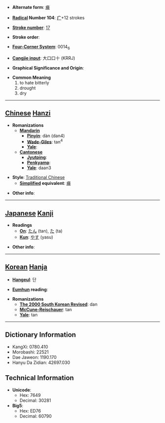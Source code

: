 * '''Alternate form''': [[瘅]]

* '''[[Wiktionary:Chinese radical index| Radical]] Number 104''': [[Wiktionary:Chinese radical index 疒|疒]]+12 strokes

* '''[[Wiktionary:Chinese total strokes index|Stroke number]]''': [[Wiktionary:Chinese total strokes index 17|17]]

* '''Stroke order''': 

* '''[[Wiktionary:Chinese four corner index|Four-Corner System]]''': 0014<sub>6</sub>

* '''[[Wiktionary:Chinese Cangjie index|Cangjie input]]''': 大口口十 (KRRJ)

* '''Graphical Significance and Origin''': 

* '''Common Meaning'''
*#to hate bitterly
*# drought
*# dry


----

== [[Chinese]] [[Hanzi]] ==

* '''Romanizations'''
** '''[[Mandarin]]'''
*** '''[[Pinyin]]''': dàn (dan4)
*** '''[[Wade-Giles]]''': tan<sup>4</sup>
*** '''[[Yale]]''': 
** '''[[Cantonese]]'''
*** '''[[Jyutping]]''':
*** '''[[Penkyamp]]''': 
*** '''[[Yale]]''': daan3

* '''Style''': [[Traditional Chinese]] 
** '''[[Simplified Chinese|Simplified]] equivalent''': [[瘅]]

* '''Other info''': 

----

== [[Japanese]] [[Kanji]] ==

* '''Readings'''
** '''[[On]]''': [[たん]] (tan), [[た]] (ta)
** '''[[Kun]]''': [[やす]] (yasu)

* '''Other info''':  

----

== [[Korean]] [[Hanja]] ==

* '''[[Hangeul]]''': 단

* '''[[Eumhun]] reading''': 

* '''Romanizations'''
** '''[[The 2000 South Korean Revised Romanization|The 2000 South Korean Revised]]''': dan
** '''[[McCune-Reischauer]]''': tan
** '''[[Yale]]''': tan

----

== Dictionary Information ==

* KangXi: 0780.410
* Morobashi: 22521
* Dae Jaweon: 1190.170
* Hanyu Da Zidian: 42697.030

== Technical Information ==

* '''Unicode''':
** Hex: 7649
** Decimal: 30281
* '''Big5''':
** Hex: ED76
** Decimal: 60790